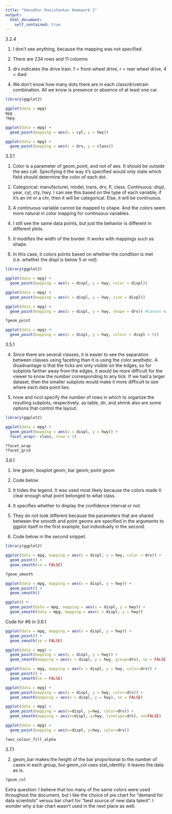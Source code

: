 ```yaml
---
title: "Venudhar Ravishankar Homework 2"
output:
  html_document:
    self_contained: true
---
```


3.2.4

1. I don't see anything, because the mapping was not specified

2. There are 234 rows and 11 columns

3. drv indicates the drive train. f = front-wheel drive, r = rear wheel drive, 4 = 4wd

5. We don't know how many dots there are in each class/drivetrain combination. All we know is presence or absence of at least one car.
```r
library(ggplot2)

ggplot(data = mpg) 
mpg 
?mpg 

ggplot(data = mpg) + 
  geom_point(mapping = aes(x = cyl, y = hwy))

ggplot(data = mpg) + 
  geom_point(mapping = aes(x = drv, y = class))
```

3.3.1

1. Color is a parameter of geom_point, and not of aes. It should be outside the aes call. Specifying it the way it's specified would only state which field should determine the color of each dot.

2. Categorical: manufacturer, model, trans, drv, fl, class. Continuous: displ, year, cyl, cty, hwy. I can see this based on the type of each variable; if it's an int or a chr, then it will be categorical. Else, it will be continuous.

3. A continuous variable cannot be mapped to shape. And the colors seem more natural in color mapping for continuous variables.

4. I still see the same data points, but just the behavior is different in different plots.

5. It modifies the width of the border. It works with mappings such as shape.

6. In this case, it colors points based on whether the condition is met (i.e. whether the displ is below 5 or not).

```r
library(ggplot2)

ggplot(data = mpg) + 
  geom_point(mapping = aes(x = displ, y = hwy, color = displ))

ggplot(data = mpg) + 
  geom_point(mapping = aes(x = displ, y = hwy, size = displ))

ggplot(data = mpg) + 
  geom_point(mapping = aes(x = displ, y = hwy, shape = drv)) #Cannot map a continuous variable to shape

?geom_point

ggplot(data = mpg) + 
  geom_point(mapping = aes(x = displ, y = hwy, colour = displ < 5))
```

3.5.1

4. Since there are several classes, it is easier to see the separation between classes using faceting than it is using the color aesthetic. A disadvantage is that the ticks are only visible on the edges, so for subplots farther away from the edges, it would be more difficult for the viewer to know the number corresponding to any tick. If we had a larger dataset, then the smaller subplots would make it more difficult to see where each data point lies.

5. nrow and ncol specify the number of rows in which to organize the resulting subplots, respectively. as.table, dir, and shrink also are some options that control the layout.

```r
library(ggplot2)

ggplot(data = mpg) + 
  geom_point(mapping = aes(x = displ, y = hwy)) + 
  facet_wrap(~ class, nrow = 2)

?facet_wrap
?facet_grid
```

3.6.1

1. line geom; boxplot geom; bar geom; point geom

2. Code below

3. It hides the legend. It was used most likely because the colors made it clear enough what point belonged to what class.

4. It specifies whether to display the confidence interval or not.

5. They do not look different because the parameters that are shared between the smooth and point geoms are specified in the arguments to ggplot itself in the first example, but individually in the second.

6. Code below in the second snippet.
```r
library(ggplot2)

ggplot(data = mpg, mapping = aes(x = displ, y = hwy, color = drv)) + 
  geom_point() + 
  geom_smooth(se = FALSE)

?geom_smooth

ggplot(data = mpg, mapping = aes(x = displ, y = hwy)) + 
  geom_point() + 
  geom_smooth()

ggplot() + 
  geom_point(data = mpg, mapping = aes(x = displ, y = hwy)) + 
  geom_smooth(data = mpg, mapping = aes(x = displ, y = hwy))

```

Code for #6 in 3.6.1
```r

ggplot(data = mpg, mapping = aes(x = displ, y = hwy)) + 
  geom_point() + 
  geom_smooth(se = FALSE)

ggplot(data = mpg) + 
  geom_point(mapping = aes(x = displ, y = hwy)) + 
  geom_smooth(mapping = aes(x = displ, y = hwy, group=drv), se = FALSE)

ggplot(data = mpg, mapping = aes(x = displ, y = hwy, color=drv)) + 
  geom_point() + 
  geom_smooth(se = FALSE)

ggplot(data = mpg) + 
  geom_point(mapping = aes(x = displ, y = hwy, color=drv)) + 
  geom_smooth(mapping = aes(x = displ, y = hwy), se = FALSE)

ggplot(data = mpg) + 
  geom_point(mapping = aes(x=displ, y=hwy, color=drv)) + 
  geom_smooth(mapping = aes(x=displ, y=hwy, linetype=drv), se=FALSE)

ggplot(data = mpg) + 
  geom_point(mapping = aes(x=displ, y=hwy, color=drv))

?aes_colour_fill_alpha
```

3.7.1

2. geom_bar makes the height of the bar proportional to the number of cases in each group, but geom_col uses stat_identity: it leaves the data as is.
```r
?geom_col
```


Extra question:
I believe that too many of the same colors were used throughout the document, but I like the choice of pie chart for "demand for data scientists" versus bar chart for "best source of new data talent". I wonder why a bar chart wasn't used in the next place as well.